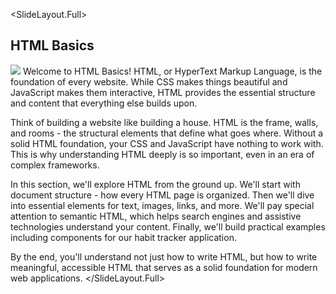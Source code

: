 
<SlideLayout.Full>
 ## HTML Basics
  <Image src="https://ctp-presentation-media.s3.us-east-2.amazonaws.com/HTML+Basics+-+visual+selection.svg"
    height="calc(100% - 6rem)"
  />
  <Notes>
  Welcome to HTML Basics! HTML, or HyperText Markup Language, is the foundation of every website. While CSS makes things beautiful and JavaScript makes them interactive, HTML provides the essential structure and content that everything else builds upon.

  Think of building a website like building a house. HTML is the frame, walls, and rooms - the structural elements that define what goes where. Without a solid HTML foundation, your CSS and JavaScript have nothing to work with. This is why understanding HTML deeply is so important, even in an era of complex frameworks.

  In this section, we'll explore HTML from the ground up. We'll start with document structure - how every HTML page is organized. Then we'll dive into essential elements for text, images, links, and more. We'll pay special attention to semantic HTML, which helps search engines and assistive technologies understand your content. Finally, we'll build practical examples including components for our habit tracker application.

  By the end, you'll understand not just how to write HTML, but how to write meaningful, accessible HTML that serves as a solid foundation for modern web applications.
  </Notes>
</SlideLayout.Full>